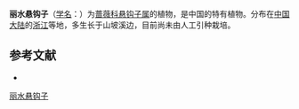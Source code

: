 {{Speciesbox
| name = 丽水悬钩子
| status = 
| status_system = 
| image =
| genus = Rubus
| species = lishuiensis
| authority = Yu et Lu
}}

'''丽水悬钩子'''（[[学名|学名]]：{{lang|la|''Rubus lishuiensis''}}）为[[蔷薇科|蔷薇科]][[悬钩子属|悬钩子属]]的植物，是中国的特有植物。分布在[[中国大陆|中国大陆]]的[[浙江|浙江]]等地，多生长于山坡溪边，目前尚未由人工引种栽培。

== 参考文献 ==
<div class="references-small">
* {{cite web| url =http://www.bioinfo.cn/db05/KmzwSpecies.php?action=view&id=19299| title =丽水悬钩子| work =《中国高等植物数据库全库》| publisher =中国科学院微生物研究所| author =昆明植物研究所| accessdate =2009-02-25| deadurl =yes| archiveurl =https://web.archive.org/web/20160305055952/http://www.bioinfo.cn/db05/KmzwSpecies.php?action=view&id=19299| archivedate =2016-03-05}}
</div>
{{Taxonbar|from=Q10877506}}

[[Category:悬钩子属|丽水悬钩子]]


{{植物小作品}}